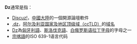 '''Dz'''通常是指：
* [[Discuz!|Discuz!]]，[[中國|中國]][[大陸|大陸]]的一個開源論壇軟件
* [[.dz|.dz]]，[[阿尔及利亚|阿尔及利亚]][[国家及地区顶级域|国家及地区顶级域（ccTLD）]]的[[域名|域名]]
* [[Dz_(二合字母)|Dz]]為[[匈牙利語|匈牙利語]]、[[斯洛伐克語|斯洛伐克語]]、[[白俄罗斯语拉丁字母|白俄罗斯语拉丁字母]]的字母之一
* [[宗喀語|宗喀語]]的ISO 639-1语言代码

{{disambig|Cat=二字拉丁字母缩写消歧义}}